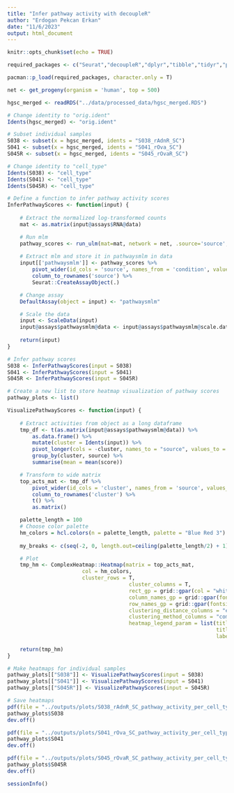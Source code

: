 ---
title: "Infer pathway activity with decoupleR"
author: "Erdogan Pekcan Erkan"
date: "11/6/2023"
output: html_document
---

```{r setup, include=FALSE}
knitr::opts_chunk$set(echo = TRUE)
```

```{r required packages}
required_packages <- c("Seurat","decoupleR","dplyr","tibble","tidyr","patchwork","ggplot2","ComplexHeatmap")

pacman::p_load(required_packages, character.only = T)
```

```{r get progeny}
net <- get_progeny(organism = 'human', top = 500)
```

```{r prepare scrnaseq data}
hgsc_merged <- readRDS("../data/processed_data/hgsc_merged.RDS")

# Change identity to "orig.ident"
Idents(hgsc_merged) <- "orig.ident"

# Subset individual samples
S038 <- subset(x = hgsc_merged, idents = "S038_rAdnR_SC")
S041 <- subset(x = hgsc_merged, idents = "S041_rOva_SC")
S045R <- subset(x = hgsc_merged, idents = "S045_rOvaR_SC")

# Change identity to "cell_type"
Idents(S038) <- "cell_type"
Idents(S041) <- "cell_type"
Idents(S045R) <- "cell_type"
```

```{r infer pathway activities}
# Define a function to infer pathway activity scores
InferPathwayScores <- function(input) {
    
    # Extract the normalized log-transformed counts
    mat <- as.matrix(input@assays$RNA@data)

    # Run mlm
    pathway_scores <- run_ulm(mat=mat, network = net, .source='source', .target='target', .mor='weight', minsize = 5)
    
    # Extract mlm and store it in pathwaysmlm in data
    input[['pathwaysmlm']] <- pathway_scores %>% 
        pivot_wider(id_cols = 'source', names_from = 'condition', values_from = 'score') %>% 
        column_to_rownames('source') %>% 
        Seurat::CreateAssayObject(.)

    # Change assay
    DefaultAssay(object = input) <- "pathwaysmlm"

    # Scale the data
    input <- ScaleData(input)
    input@assays$pathwaysmlm@data <- input@assays$pathwaysmlm@scale.data
    
    return(input)
}

# Infer pathway scores
S038 <- InferPathwayScores(input = S038)
S041 <- InferPathwayScores(input = S041)
S045R <- InferPathwayScores(input = S045R)
```

```{r visualize pathway activities}
# Create a new list to store heatmap visualization of pathway scores
pathway_plots <- list()

VisualizePathwayScores <- function(input) {
    
    # Extract activities from object as a long dataframe
    tmp_df <- t(as.matrix(input@assays$pathwaysmlm@data)) %>% 
        as.data.frame() %>% 
        mutate(cluster = Idents(input)) %>% 
        pivot_longer(cols = -cluster, names_to = "source", values_to = "score") %>% 
        group_by(cluster, source) %>% 
        summarise(mean = mean(score))

    # Transform to wide matrix
    top_acts_mat <- tmp_df %>% 
        pivot_wider(id_cols = 'cluster', names_from = 'source', values_from = 'mean') %>% 
        column_to_rownames('cluster') %>% 
        t() %>% 
        as.matrix()

    palette_length = 100
    # Choose color palette
    hm_colors = hcl.colors(n = palette_length, palette = "Blue Red 3")
    
    my_breaks <- c(seq(-2, 0, length.out=ceiling(palette_length/2) + 1), seq(0.05, 2, length.out=floor(palette_length/2)))

    # Plot
    tmp_hm <- ComplexHeatmap::Heatmap(matrix = top_acts_mat,
                        col = hm_colors,
                        cluster_rows = T, 
                                       cluster_columns = T, 
                                       rect_gp = grid::gpar(col = "white", lwd = 1),
                                       column_names_gp = grid::gpar(fontsize = 12), 
                                       row_names_gp = grid::gpar(fontsize = 12),
                                       clustering_distance_columns = "euclidean", 
                                       clustering_method_columns = "complete",
                                       heatmap_legend_param = list(title = "Pathway activity", 
                                                                   title_gp = gpar(fontsize = 14, fontface = "bold"),
                                                                   labels_gp = gpar(fontsize = 12)))
    
    return(tmp_hm)
} 

# Make heatmaps for individual samples
pathway_plots[["S038"]] <- VisualizePathwayScores(input = S038)
pathway_plots[["S041"]] <- VisualizePathwayScores(input = S041)
pathway_plots[["S045R"]] <- VisualizePathwayScores(input = S045R)

# Save heatmaps
pdf(file = "../outputs/plots/S038_rAdnR_SC_pathway_activity_per_cell_type.pdf", width = 6, height = 6)
pathway_plots$S038
dev.off()

pdf(file = "../outputs/plots/S041_rOva_SC_pathway_activity_per_cell_type.pdf", width = 6, height = 6)
pathway_plots$S041
dev.off()

pdf(file = "../outputs/plots/S045_rOvaR_SC_pathway_activity_per_cell_type.pdf", width = 6, height = 6)
pathway_plots$S045R
dev.off()
```

```{r}
sessionInfo()
```
